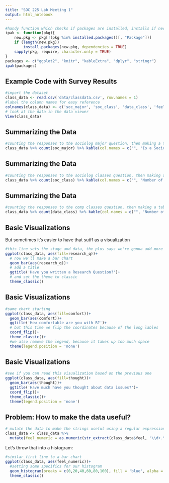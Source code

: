 ```yaml
---
title: "SOC 225 Lab Meeting 1"
output: html_notebook
---
```


```r
#handy function which checks if packages are installed, installs if necessary, and then loads them
ipak <- function(pkg){
    new.pkg <- pkg[!(pkg %in% installed.packages()[, "Package"])]
    if (length(new.pkg)) 
        install.packages(new.pkg, dependencies = TRUE)
    sapply(pkg, require, character.only = TRUE)
}
packages <- c("ggplot2", "knitr", "kableExtra", "dplyr", "stringr")
ipak(packages)
```

## Example Code with Survey Results
```r
#import the dataset
class_data <- read.csv('data/classdata.csv', row.names = 1)
#label the column names for easy reference
colnames(class_data) <- c('soc_major', 'soc_class', 'data_class', 'feel', 'research_q', 'variables', 'comfort', 'thought')
# look at the data in the data viewer
View(class_data)
```

## Summarizing the Data
```r
#counting the responses to the sociolog major question, then making a table
class_data %>% count(soc_major) %>% kable(col.names = c("", "Is a Sociology Major"))
```
  
  
## Summarizing the Data

```r
#counting the responses to the sociolog classes question, then making a table
class_data %>% count(soc_class) %>% kable(col.names = c("", "Number of Sociology Classes Taken"))
```
  
  
  
## Summarizing the Data

```r
#counting the responses to the comp classes question, then making a table
class_data %>% count(data_class) %>% kable(col.names = c("", "Number of Computational Classes Taken"))
```
  
  
## Basic Visualizations
  
But sometimes it's easier to have that sutff as a visualization  
  
```r

#this line sets the stage and data, the plus says we're gonna add more on the next line
ggplot(class_data, aes(fill=research_q))+
  # now we'll make a bar chart
  geom_bar(aes(research_q))+
  # add a title
  ggtitle('Have you written a Research Question?')+
  # and set the theme to classic
  theme_classic()
```

## Basic Visualizations
  
```r
#same chart starting
ggplot(class_data, aes(fill=comfort))+
  geom_bar(aes(comfort))+
  ggtitle('How comfortable are you with R?')+
  # but this time we flip the coordinates because of the long lables
  coord_flip()+
  theme_classic()+
  #we also remove the legend, because it takes up too much space
  theme(legend.position = 'none')

```

  
## Basic Visualizations
  
```r
#see if you can read this visualization based on the previous one
ggplot(class_data, aes(fill=thought))+
  geom_bar(aes(thought))+
  ggtitle('Have much have you thought about data issues?')+
  coord_flip()+
  theme_classic()+
  theme(legend.position = 'none')
```   
  

## Problem: How to make the data useful?
```r
# mutate the data to make the strings useful using a regular expression. We won't cover this in our class
class_data <- class_data %>%
  mutate(feel_numeric = as.numeric(str_extract(class_data$feel, '\\d+.\\d+')))
```

Let's throw that into a histogram:

```r
#similar first line to a bar chart
ggplot(class_data, aes(feel_numeric))+
  #setting some specifics for our histogram
  geom_histogram(breaks = c(0,20,40,60,80,100), fill = 'blue', alpha = .5)+
  theme_classic()
```

